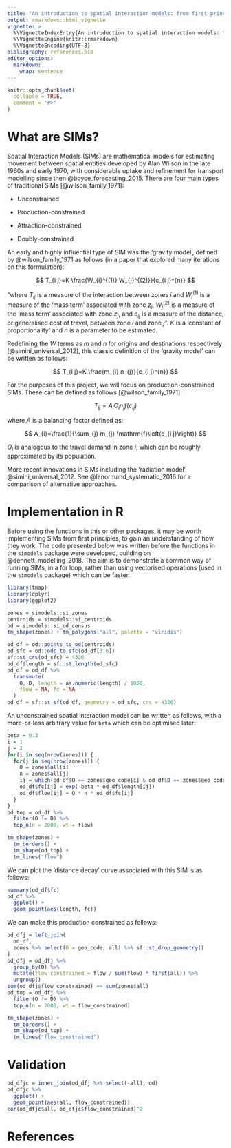```yaml
---
title: "An introduction to spatial interaction models: from first principles"
output: rmarkdown::html_vignette
vignette: >
  %\VignetteIndexEntry{An introduction to spatial interaction models: from first principles}
  %\VignetteEngine{knitr::rmarkdown}
  %\VignetteEncoding{UTF-8}
bibliography: references.bib
editor_options:
  markdown:
    wrap: sentence
---
```


```r
knitr::opts_chunk$set(
  collapse = TRUE,
  comment = "#>"
)
```

# What are SIMs?

Spatial Interaction Models (SIMs) are mathematical models for estimating movement between spatial entities developed by Alan Wilson in the late 1960s and early 1970, with considerable uptake and refinement for transport modelling since then @boyce_forecasting_2015.
There are four main types of traditional SIMs [@wilson_family_1971]:

-   Unconstrained

-   Production-constrained

-   Attraction-constrained

-   Doubly-constrained

An early and highly influential type of SIM was the 'gravity model', defined by @wilson_family_1971 as follows (in a paper that explored many iterations on this formulation):

$$
T_{i j}=K \frac{W_{i}^{(1)} W_{j}^{(2)}}{c_{i j}^{n}}
$$

"where $T_{i j}$ is a measure of the interaction between zones $i$ and $W_{i}^{(1)}$ is a measure of the 'mass term' associated with zone $z_i$, $W_{j}^{(2)}$ is a measure of the 'mass term' associated with zone $z_j$, and $c_{ij}$ is a measure of the distance, or generalised cost of travel, between zone $i$ and zone $j$".
$K$ is a 'constant of proportionality' and $n$ is a parameter to be estimated.

Redefining the $W$ terms as $m$ and $n$ for origins and destinations respectively [@simini_universal_2012], this classic definition of the 'gravity model' can be written as follows:

$$
T_{i j}=K \frac{m_{i} n_{j}}{c_{i j}^{n}}
$$

For the purposes of this project, we will focus on production-constrained SIMs.
These can be defined as follows [@wilson_family_1971]:

$$
T_{ij} = A_iO_in_jf(c_{ij})
$$

where $A$ is a balancing factor defined as:

$$
A_{i}=\frac{1}{\sum_{j} m_{j} \mathrm{f}\left(c_{i j}\right)}
$$

$O_i$ is analogous to the travel demand in zone $i$, which can be roughly approximated by its population.

More recent innovations in SIMs including the 'radiation model' @simini_universal_2012.
See @lenormand_systematic_2016 for a comparison of alternative approaches.

<!-- ## Radiation models -->

<!-- A more recent type of SIM is the radiation model @simini_universal_2012: -->

<!-- $$ -->

<!-- \langle T_{ij} \rangle = T_i \frac{m_{i} n_{j}} {(m_i + s_{ij})(m_i + n_j + s_{ij}) } -->

<!-- $$ -->

<!-- where $s_{ij}$ is defined as the total population living within a circle, the centre of which lies in the centroid of zone $i$ and the radius of which is the distance between zones $i$ and $j$. Thus, the greater the population living within the commute distance, the lower the estimated flow rate. -->

# Implementation in R

Before using the functions in this or other packages, it may be worth implementing SIMs from first principles, to gain an understanding of how they work.
The code presented below was written before the functions in the `simodels` package were developed, building on @dennett_modelling_2018.
The aim is to demonstrate a common way of running SIMs, in a for loop, rather than using vectorised operations (used in the `simodels` package) which can be faster.

```r
library(tmap)
library(dplyr)
library(ggplot2)
```

```r
zones = simodels::si_zones
centroids = simodels::si_centroids
od = simodels::si_od_census
tm_shape(zones) + tm_polygons("all", palette = "viridis")
```

```r
od_df = od::points_to_od(centroids)
od_sfc = od::odc_to_sfc(od_df[3:6])
sf::st_crs(od_sfc) = 4326
od_df$length = sf::st_length(od_sfc)
od_df = od_df %>%
  transmute(
    O, D, length = as.numeric(length) / 1000,
    flow = NA, fc = NA
  )
od_df = sf::st_sf(od_df, geometry = od_sfc, crs = 4326)
```

An unconstrained spatial interaction model can be written as follows, with a more-or-less arbitrary value for `beta` which can be optimised later:

```r
beta = 0.3
i = 1
j = 2
for(i in seq(nrow(zones))) {
  for(j in seq(nrow(zones))) {
    O = zones$all[i]
    n = zones$all[j]
    ij = which(od_df$O == zones$geo_code[i] & od_df$D == zones$geo_code[j])
    od_df$fc[ij] = exp(-beta * od_df$length[ij])
    od_df$flow[ij] = O * n * od_df$fc[ij]
  }
}
od_top = od_df %>% 
  filter(O != D) %>% 
  top_n(n = 2000, wt = flow)

tm_shape(zones) +
  tm_borders() +
  tm_shape(od_top) +
  tm_lines("flow")
```

We can plot the 'distance decay' curve associated with this SIM is as follows:

```r
summary(od_df$fc)
od_df %>% 
  ggplot() +
  geom_point(aes(length, fc))
```

We can make this production constrained as follows:

```r
od_dfj = left_join(
  od_df,
  zones %>% select(O = geo_code, all) %>% sf::st_drop_geometry()
)
od_dfj = od_dfj %>% 
  group_by(O) %>% 
  mutate(flow_constrained = flow / sum(flow) * first(all)) %>%
  ungroup()
sum(od_dfj$flow_constrained) == sum(zones$all)
od_top = od_dfj %>% 
  filter(O != D) %>% 
  top_n(n = 2000, wt = flow_constrained)

tm_shape(zones) +
  tm_borders() +
  tm_shape(od_top) +
  tm_lines("flow_constrained")
```

# Validation

```r
od_dfjc = inner_join(od_dfj %>% select(-all), od)
od_dfjc %>% 
  ggplot() +
  geom_point(aes(all, flow_constrained))
cor(od_dfjc$all, od_dfjc$flow_constrained)^2
```

# References
